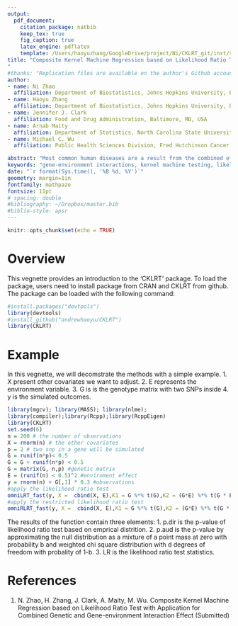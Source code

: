 ```yaml
---
output: 
  pdf_document:
    citation_package: natbib
    keep_tex: true
    fig_caption: true
    latex_engine: pdflatex
    template: /Users/haoyuzhang/GoogleDrive/project/Ni/CKLRT_git/inst/svm.tex
title: "Composite Kernel Machine Regression based on Likelihood Ratio Test with Application for Combined Genetic and Gene-environment Interaction Effect
"
#thanks: "Replication files are available on the author's Github account..."
author:
- name: Ni Zhao
  affiliation: Department of Biostatistics, Johns Hopkins University, Baltimore, MD, USA
- name: Haoyu Zhang
  affiliation: Department of Biostatistics, Johns Hopkins University, Baltimore, MD, USA
- name: Jennifer J. Clark
  affiliation: Food and Drug Administration, Baltimore, MD, USA
- name: Arnab Maity
  affiliation: Department of Statistics, North Carolina State University, Raleigh, NC,USA
- name: Michael C. Wu
  affiliation: Public Health Sciences Division, Fred Hutchinson Cancer Research Center, Seattle, WA, USA

abstract: "Most common human diseases are a result from the combined effect of genes, the environmental factors and their interactions such that including gene-environment (GE) interactions can improve power in gene mapping studies. The standard strategy is to test the SNPs, one-by-one, using a regression model that includes both the SNP effect and the GE interaction. However, the SNP-by-SNP approach has serious limitations, such as the inability to model epistatic SNP effects, biased estimation and reduced power. Thus, in this paper, we develop a kernel machine regression framework to model the overall genetic effect of a SNP-set, considering the possible GE interaction. Specifically, we use a composite kernel to specify the overall genetic effect via a nonparametric function and we model additional covariates parametrically within the regression framework. The composite kernel is constructed as a weighted average of two kernels, one corresponding to the genetic main effect and one corresponding to the GE interaction effect. We propose a likelihood ratio test (LRT) and a restricted likelihood ratio test (RLRT) for statistical significance. We derive a Monte Carlo approach for the finite sample distributions of LRT and RLRT statistics. Extensive simulations and real data analysis show that our proposed method has correct type I error and can have higher power than score-based approaches under many situations."
keywords: "gene-environment interactions, kernel machine testing, likelihood ratio test, multiple variance compo- nents, spectral decomposition, unidentifiable conditions"
date: "`r format(Sys.time(), '%B %d, %Y')`"
geometry: margin=1in
fontfamily: mathpazo
fontsize: 11pt
# spacing: double
#bibliography: ~/Dropbox/master.bib
#biblio-style: apsr
---
```


```r
knitr::opts_chunk$set(echo = TRUE)
```
# Overview
This vegnette provides an introduction to the 'CKLRT' package. To load the package, users need to install package from CRAN and CKLRT from github. The package can be loaded with the following command:
```r
#install.packages("devtools")  
library(devtools)  
#install_github("andrewhaoyu/CKLRT")
library(CKLRT)
```

# Example
In this vegnette, we will decomstrate the methods with a simple example. 1. X present other covariates we want to adjust. 2. E represents the environment variable. 3. G is is the genotype matrix with two SNPs inside 4. y is the simulated outcomes. 
```r
library(mgcv); library(MASS); library(nlme);
library(compiler);library(Rcpp);library(RcppEigen)
library(CKLRT)
set.seed(6)
n = 200 # the number of observations
X = rnorm(n) # the other covariates
p = 2 # two snp in a gene will be simulated
G = runif(n*p)< 0.5
G = G + runif(n*p) < 0.5
G = matrix(G, n,p) #genetic matrix
E = (runif(n) < 0.5)^2 #enviroment effect
y = rnorm(n) + G[,1] * 0.3 #observations
#apply the likelihood ratio test
omniLRT_fast(y, X =  cbind(X, E),K1 = G %*% t(G),K2 = (G*E) %*% t(G * E))
#apply the restricted likelihood ratio test
omniRLRT_fast(y, X =  cbind(X, E),K1 = G %*% t(G),K2 = (G*E) %*% t(G * E))
```
The results of the function contain three elements: 1. p.dir is the p-value of likelihood ratio test based on emprical distrition. 2. p.aud is the p-value by approximating the null distribution as a mixture of a point mass at zero with probability b and weighted chi square distribution with d degrees of freedom with probality of 1-b. 3. LR is the likelihood ratio test statistics.

# References
1. N. Zhao, H. Zhang, J. Clark, A. Maity, M. Wu. Composite Kernel Machine Regression based on Likelihood Ratio Test with Application for Combined Genetic and Gene-environment Interaction Effect (Submitted)

